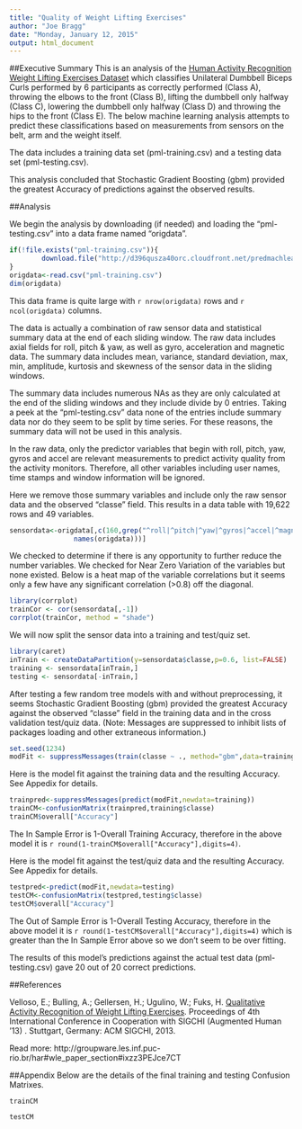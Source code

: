 ```yaml
---
title: "Quality of Weight Lifting Exercises"
author: "Joe Bragg"
date: "Monday, January 12, 2015"
output: html_document
---
```

##Executive Summary
This is an analysis of the [Human Activity Recognition Weight Lifting Exercises Dataset](http://groupware.les.inf.puc-rio.br/har#weight_lifting_exercises) which classifies Unilateral Dumbbell Biceps Curls performed by 6 participants as correctly performed (Class A), throwing the elbows to the front (Class B), lifting the dumbbell only halfway (Class C), lowering the dumbbell only halfway (Class D) and throwing the hips to the front (Class E). The below machine learning analysis attempts to predict these classifications based on measurements from sensors on the belt, arm and the weight itself.

The data includes a training data set (pml-training.csv) and a testing data set (pml-testing.csv).

This analysis concluded that Stochastic Gradient Boosting (gbm) provided the greatest Accuracy of predictions against the observed results.

##Analysis

We begin the analysis by downloading (if needed) and loading the "pml-testing.csv" into a data frame named "origdata".

```r
if(!file.exists("pml-training.csv")){
        download.file("http://d396qusza40orc.cloudfront.net/predmachlearn/pml-training.csv",destfile="pml-training.csv")
}
origdata<-read.csv("pml-training.csv")
dim(origdata)
```

This data frame is quite large with `r nrow(origdata)` rows and `r ncol(origdata)` columns.

The data is actually a combination of raw sensor data and statistical summary data at the end of each sliding window. The raw data includes axial fields for roll, pitch & yaw, as well as gyro, acceleration and magnetic data. The summary data includes mean, variance, standard deviation, max, min, amplitude, kurtosis and skewness of the sensor data in the sliding windows.

The summary data includes numerous NAs as they are only calculated at the end of the sliding windows and they include divide by 0 entries. Taking a peek at the "pml-testing.csv" data none of the entries include summary data nor do they seem to be split by time series. For these reasons, the summary data will not be used in this analysis.

In the raw data, only the predictor variables that begin with roll, pitch, yaw, gyros and accel are relevant measurements to predict activity quality from the activity monitors. Therefore, all other variables including user names, time stamps and window information will be ignored.

Here we remove those summary variables and include only the raw sensor data and the observed "classe" field. This results in a data table with 19,622 rows and 49 variables.

```r
sensordata<-origdata[,c(160,grep("^roll|^pitch|^yaw|^gyros|^accel|^magnet",
                names(origdata)))]
```

We checked to determine if there is any opportunity to further reduce the number variables. We checked for Near Zero Variation of the variables but none existed. Below is a heat map of the variable correlations but it seems only a few have any significant correlation (>0.8) off the diagonal.

```r
library(corrplot)
trainCor <- cor(sensordata[,-1])
corrplot(trainCor, method = "shade")
```

We will now split the sensor data into a training and test/quiz set.

```r
library(caret)
inTrain <- createDataPartition(y=sensordata$classe,p=0.6, list=FALSE)
training <- sensordata[inTrain,]
testing <- sensordata[-inTrain,]
```

After testing a few random tree models with and without preprocessing, it seems Stochastic Gradient Boosting (gbm) provided the greatest Accuracy against the observed "classe" field in the training data and in the cross validation test/quiz data. (Note: Messages are suppressed to inhibit lists of packages loading and other extraneous information.)

```r
set.seed(1234)
modFit <- suppressMessages(train(classe ~ ., method="gbm",data=training,verbose=FALSE))
```

Here is the model fit against the training data and the resulting Accuracy. See Appedix for details.

```r
trainpred<-suppressMessages(predict(modFit,newdata=training))
trainCM<-confusionMatrix(trainpred,training$classe)
trainCM$overall["Accuracy"]
```

The In Sample Error is 1-Overall Training Accuracy, therefore in the above model it is `r round(1-trainCM$overall["Accuracy"],digits=4)`.

Here is the model fit against the test/quiz data and the resulting Accuracy. See Appedix for details.

```r
testpred<-predict(modFit,newdata=testing)
testCM<-confusionMatrix(testpred,testing$classe)
testCM$overall["Accuracy"]
```

The Out of Sample Error is 1-Overall Testing Accuracy, therefore in the above model it is `r round(1-testCM$overall["Accuracy"],digits=4)` which is greater than the In Sample Error above so we don't seem to be over fitting.

The results of this model's predictions against the actual test data (pml-testing.csv) gave 20 out of 20 correct predictions.

##References

Velloso, E.; Bulling, A.; Gellersen, H.; Ugulino, W.; Fuks, H. [Qualitative Activity Recognition of Weight Lifting Exercises](http://groupware.les.inf.puc-rio.br/work.jsf?p1=11201). Proceedings of 4th International Conference in Cooperation with SIGCHI (Augmented Human '13) . Stuttgart, Germany: ACM SIGCHI, 2013.

Read more: http://groupware.les.inf.puc-rio.br/har#wle_paper_section#ixzz3PEJce7CT

##Appendix
Below are the details of the final training and testing Confusion Matrixes.

```r
trainCM
```

```r
testCM
```

